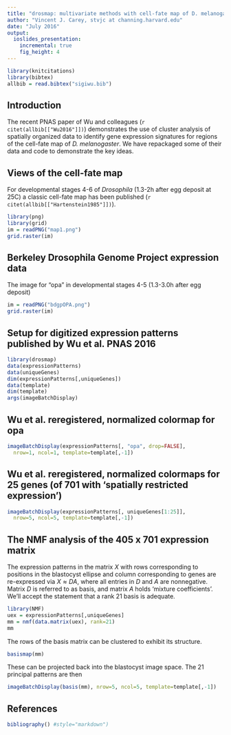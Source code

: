 ```yaml
---
title: "drosmap: multivariate methods with cell-fate map of D. melanogaster"
author: "Vincent J. Carey, stvjc at channing.harvard.edu"
date: "July 2016"
output:
  ioslides_presentation:
    incremental: true
    fig_height: 4
---
```


<!--
output:
  pdf_document:
    toc: yes
    number_sections: yes
  html_document:
    highlight: pygments
    number_sections: yes
    theme: united
    toc: yes
---
-->

<!--
%\VignetteEngine{knitr::rmarkdown}
%\VignetteIndexEntry{drosmap overview}
-->

```r
library(knitcitations)
library(bibtex)
allbib = read.bibtex("sigiwu.bib")
```

## Introduction

The recent PNAS paper of Wu and
colleagues 
(`r citet(allbib[["Wu2016"]])`)
demonstrates the use of
cluster analysis of spatially organized
data to identify gene expression signatures
for regions of the cell-fate map of *D. melanogaster*.
We have repackaged some of their data and code
to demonstrate the key ideas.

## Views of the cell-fate map

For developmental stages 4-6 of *Drosophila* (1.3-2h
after egg deposit at 25C) a classic cell-fate map
has been published (`r citet(allbib[["Hartenstein1985"]])`).

```r
library(png)
library(grid)
im = readPNG("map1.png")
grid.raster(im)
```

## Berkeley Drosophila Genome Project expression data

The image for "opa" in developmental stages 4-5 (1.3-3.0h after egg deposit)

```r
im = readPNG("bdgpOPA.png")
grid.raster(im)
```

## Setup for digitized expression patterns published by Wu et al. PNAS 2016

```r
library(drosmap)
data(expressionPatterns)
data(uniqueGenes)
dim(expressionPatterns[,uniqueGenes])
data(template)
dim(template)
args(imageBatchDisplay)
```

## Wu et al. reregistered, normalized colormap for opa

```r
imageBatchDisplay(expressionPatterns[, "opa", drop=FALSE], 
  nrow=1, ncol=1, template=template[,-1])
```

## Wu et al. reregistered, normalized colormaps for 25 genes (of 701 with 'spatially restricted expression')

```r
imageBatchDisplay(expressionPatterns[, uniqueGenes[1:25]],
  nrow=5, ncol=5, template=template[,-1])
```

## The NMF analysis of the 405 x 701 expression matrix

The expression patterns in the matrix $X$
with rows corresponding to positions in the
blastocyst ellipse and column corresponding to genes
are re-expressed via $X \approx DA$, where all
entries in $D$ and $A$ are nonnegative.
Matrix $D$ is referred to as basis, and
matrix $A$ holds 'mixture coefficients'.
We'll accept the statement that a rank 21 basis
is adequate.

```r
library(NMF)
uex = expressionPatterns[,uniqueGenes]
mm = nmf(data.matrix(uex), rank=21)
mm
```

The rows of the basis matrix can be clustered
to exhibit its structure.

```r
basismap(mm)
```

These can be projected back into the blastocyst image space.
The 21 principal patterns are then
```r
imageBatchDisplay(basis(mm), nrow=5, ncol=5, template=template[,-1])
```



## References

```r
bibliography() #style="markdown")
```

